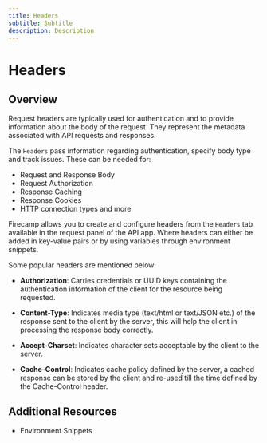 ```yaml
---
title: Headers
subtitle: Subtitle
description: Description
---
```



# Headers

## Overview
Request headers are typically used for authentication and to provide information about the body of the request. They represent the metadata associated with API requests and responses.

The `Headers` pass information regarding authentication, specify body type and track issues. These can be needed for:

- Request and Response Body
- Request Authorization
- Response Caching
- Response Cookies
- HTTP connection types and more

Firecamp allows you to create and configure headers from the `Headers` tab available in the request panel of the API app. Where headers can either be added in key-value pairs or by using variables through environment snippets.

Some popular headers are mentioned below:

- **Authorization**: Carries credentials or UUID keys containing the authentication information of the client for the resource being requested.

- **Content-Type**: Indicates media type (text/html or text/JSON etc.) of the response sent to the client by the server, this will help the client in processing the response body correctly.

- **Accept-Charset**: Indicates character sets acceptable by the client to the server.

- **Cache-Control**: Indicates cache policy defined by the server, a cached response can be stored by the client and re-used till the time defined by the Cache-Control header.

## Additional Resources

- Environment Snippets
